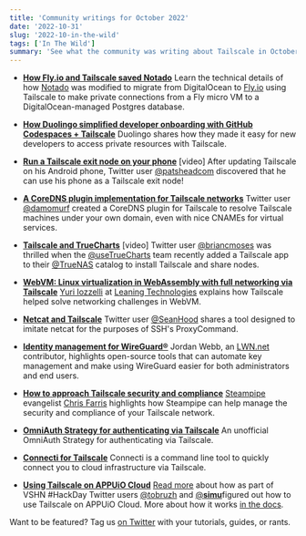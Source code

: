 ```yaml
---
title: 'Community writings for October 2022'
date: '2022-10-31'
slug: '2022-10-in-the-wild'
tags: ['In The Wild']
summary: 'See what the community was writing about Tailscale in October 2022'
---
```


<NewsletterRepublishing />

- [**How Fly.io and Tailscale saved Notado**](https://notado.substack.com/p/how-flyio-and-tailscale-saved-notado)
  Learn the technical details of how [Notado](https://notado.app/) was modified to migrate from DigitalOcean to [Fly.io](http://fly.io/) using Tailscale to make private connections from a Fly micro VM to a DigitalOcean-managed Postgres database.

- [**How Duolingo simplified developer onboarding with GitHub Codespaces + Tailscale**](https://blog.duolingo.com/developer-onboarding-with-github-codespaces/)
  Duolingo shares how they made it easy for new developers to access private resources with Tailscale.

- [**Run a Tailscale exit node on your phone**](https://www.youtube.com/watch?v=bN3q_F8NIH8) [video]
  After updating Tailscale on his Android phone, Twitter user [@patsheadcom](https://twitter.com/patsheadcom) discovered that he can use his phone as a Tailscale exit node!

- [**A CoreDNS plugin implementation for Tailscale networks**](https://github.com/damomurf/coredns-tailscale)
  Twitter user [@damomurf](https://twitter.com/@damomurf) created a CoreDNS plugin for Tailscale to resolve Tailscale machines under your own domain, even with nice CNAMEs for virtual services.

- [**Tailscale and TrueCharts**](https://www.youtube.com/watch?v=3hpfpKUDf2o&t=1s) [video]
  Twitter user [@briancmoses](https://twitter.com/@briancmoses) was thrilled when the [@useTrueCharts](https://twitter.com/useTrueCharts) team recently added a Tailscale app to their [@TrueNAS](https://twitter.com/TrueNAS) catalog to install Tailscale and share nodes.

- [**WebVM: Linux virtualization in WebAssembly with full networking via Tailscale**](https://leaningtech.com/webvm-virtual-machine-with-networking-via-tailscale/)
  [Yuri Iozzelli](https://leaningtech.com/author/yuri/) at [Leaning Technologies](https://leaningtech.com/) explains how Tailscale helped solve networking challenges in WebVM.

- [**Netcat and Tailscale**](https://github.com/SeanHood/tailscale-netcat)
  Twitter user [@SeanHood](https://twitter.com/@SeanHood) shares a tool designed to imitate netcat for the purposes of SSH's ProxyCommand.

- [**Identity management for WireGuard®**](https://lwn.net/SubscriberLink/910766/7678f8c4ede60928/)
  Jordan Webb, an [LWN.net](https://lwn.net/) contributor, highlights open-source tools that can automate key management and make using WireGuard easier for both administrators and end users.

- [**How to approach Tailscale security and compliance**](https://steampipe.io/blog/tailscale-security-compliance)
  [Steampipe](https://steampipe.io/) evangelist [Chris Farris](https://twitter.com/jcfarris) highlights how Steampipe can help manage the security and compliance of your Tailscale network.

- [**OmniAuth Strategy for authenticating via Tailscale**](https://github.com/caius/omniauth-tailscale)
  An unofficial OmniAuth Strategy for authenticating via Tailscale.

- [**Connecti for Tailscale**](https://github.com/jaxxstorm/connecti)
  Connecti is a command line tool to quickly connect you to cloud infrastructure via Tailscale.

- [**Using Tailscale on APPUiO Cloud**](https://twitter.com/tobruzh/status/1583453592735780865)
  [Read more](https://www.vshn.ch/blog/vshn-hackday-tailscale-on-appuio-cloud/) about how as part of VSHN #HackDay Twitter users [@tobruzh](https://twitter.com/tobruzh) and [@**simu**](https://twitter.com/__simu__)figured out how to use Tailscale on APPUiO Cloud. More about how it works [in the docs](https://docs.appuio.cloud/user/how-to/tailscale.html).

Want to be featured? Tag us [on Twitter](https://twitter.com/tailscale) with your tutorials, guides, or rants.
